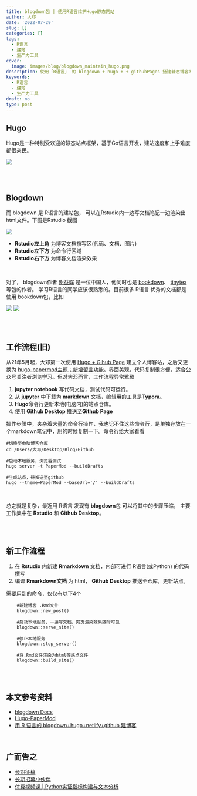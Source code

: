 ```yaml
---
title: blogdown包 | 使用R语言维护Hugo静态网站
author: 大邓
date: '2022-07-29'
slug: []
categories: []
tags:
  - R语言
  - 建站
  - 生产力工具
cover:
  image: images/blog/blogdown_maintain_hugo.png
description: 使用「R语言」 的 blogdown + hugo + + githubPages 搭建静态博客系统，使用用 Rstudio 专注于写作。
keywords:
  - R语言
  - 建站
  - 生产力工具
draft: no
type: post
---
```


## Hugo

Hugo是一种特别受欢迎的静态站点框架，基于Go语言开发，建站速度和上手难度都很亲民。

![](img/hugo.png)

<br><br>

## Blogdown
而 blogdown 是 R语言的建站包， 可以在Rstudio内一边写文档笔记一边渲染出html文件。下图是Rstudio 截图

![](img/Rstudio_blogdown_panel.png)

- **Rstudio左上角** 为博客文档撰写区(代码、文档、图片)
- **Rstudio左下方** 为命令行区域
- **Rstudio右下方** 为博客文档渲染效果

<br>

对了， blogdown作者 [谢益辉](https://yihui.org/en/) 是一位中国人，他同时也是 [bookdown](https://bookdown.org/)、 [tinytex](https://yihui.org/tinytex/) 等包的作者。 学习R语言的同学应该很熟悉的。目前很多 R语言 优秀的文档都是使用 bookdown包，比如

![](img/blogdown_gallery1.png)
![](img/blogdown_gallery2.png)


<br><br>

## 工作流程(旧)


从21年5月起，大邓第一次使用 [Hugo + Gihub Page](https://hidadeng.github.io/blog/hugo_website_test/) 建立个人博客站，之后又更换为 [hugo-papermod主题；新增留言功能](https://hidadeng.github.io/blog/blog_add_comments_function/)。界面美观，代码复制很方便，适合公众号关注者浏览学习。但对大邓而言，工作流程异常繁琐

1.  **jupyter notebook** 写代码文档，测试代码可运行。
2.  从 **jupyter** 中下载为 **markdown** 文档，编辑用的工具是**Typora**。
3.  **Hugo**命令行更新本地(电脑内)的站点仓库。
4.  使用 **Github Desktop** 推送至**Github Page**

操作步骤中，夹杂着大量的命令行操作，我也记不住这些命令行，是单独存放在一个markdown笔记中，用的时候复制一下。命令行给大家看看

    #切换至电脑博客仓库
    cd /Users/大邓/Desktop/Blog/Github

    #启动本地服务，浏览器测试
    hugo server -t PaperMod --buildDrafts

    #生成站点，待推送至github
    hugo --theme=PaperMod --baseUrl='/' --buildDrafts


<br>

总之就是复杂，最近用 R语言 发现有 **blogdown**包 可以将其中的步骤压缩， 主要工作集中在 **Rstudio** 和 **Github Desktop**。


<br><br>

## 新工作流程

1.  在 **Rstudio** 内新建 **Rmarkdown** 文档，内部可进行 R语言(或Python) 的代码撰写
2.  编译 **Rmarkdown文档** 为 html， **Github Desktop** 推送至仓库，更新站点。

需要用到的命令，仅仅有以下4个

```
    #新建博客 .Rmd文件
    blogdown::new_post()

    #启动本地服务，一遍写文档，网页渲染效果随时可见
    blogdown::serve_site()

    #停止本地服务
    blogdown::stop_server()

    #将.Rmd文件渲染为html等站点文件
    blogdown::build_site()
```

<br><br>

## 本文参考资料
-   [blogdown Docs](https://bookdown.org/yihui/blogdown/)
-   [Hugo-PaperMod](https://themes.gohugo.io/themes/hugo-papermod/)
-   [用 R 语言的 blogdown+hugo+netlify+github 建博客](https://cosx.org/2018/01/build-blog-with-blogdown-hugo-netlify-github/)


<br>


## 广而告之

- [长期征稿](https://hidadeng.github.io/blog/call_for_paper/)
- [长期招募小伙伴](https://hidadeng.github.io/blog/we_need_you/)
- [付费视频课 | Python实证指标构建与文本分析](https://hidadeng.github.io/blog/management_python_course/)


